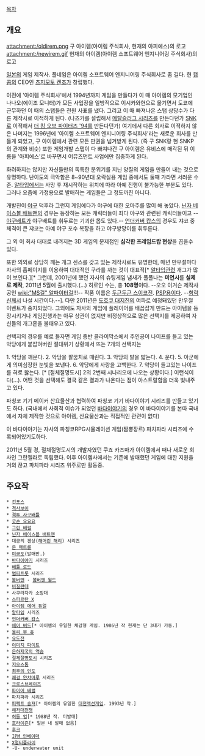 [[목차]]

== 개요 ==

attachment:/oldirem.png
구 아이렘(아이렘 주식회사, 현재의 아피에스)의 로고
attachment:/newirem.gif
현재의 아이렘(아이렘 소프트웨어 엔지니어링 주식회사)의 로고

[[일본]]의 게임 제작사. 
풀네임은 아이렘 소프트웨어 엔지니어링 주식회사로 좀 길다.
현 [[캡콤]]의 CEO인 [[츠지모토 켄조]]가 창립했다.

이전에 '아이렘 주식회사'에서 1994년까지 게임을 만들다가 이 때 아이렘의 모기업인 나나오(에이조 모니터)가 모든 사업장을 일방적으로 이시카와현으로 옮기면서 도쿄에 근무하던 이 때의 스탭들은 전원 사표를 냈다. 그리고 이 때 빠져나온 스탭 상당수가 다른 제작사로 이적하게 된다. (나즈카를 설립해서 [[메탈슬러그 시리즈]]를 만든다던가 [[SNK]]로 이적해서 [[더 킹 오브 파이터즈 '94]]를 만든다던가) 여기에서 다른 회사로 이적하지 않은 나머지는 1996년에 '아이렘 소프트웨어 엔지니어링 주식회사'라는 새로운 회사를 만들게 되었고, 구 아이렘에서 관련 모든 판권을 넘겨받게 된다. (즉 구 SNK랑 현 SNKP의 관계와 비슷) 또한 게임개발 스탭이 다 빠져나간 구 아이렘은 유비스에 매각된 뒤 이름을 '아피에스'로 바꾸면서 어뮤즈먼트 사업에만 집중하게 된다.

화려하지는 않지만 자신들만의 독특한 분위기를 지닌 양질의 게임을 만들어 내는 것으로 유명하다. 난이도의 극악함은 8~90년대 오락실용 게임 중에서도 둘째 가라면 서러운 수준. [[알타입]]에서는 사망 후 재시작하는 위치에 따라 아예 진행이 불가능한 부분도 있다. 그러나 요즘에 가정용으로 발매하는 게임들은 그 정도까진 아니다.

개발진이 [[야구]] 덕후라 그런지 게임에다가 야구에 대한 오마주를 많이 해 놓았다. [[닌자 베이스볼 배트맨]]의 경우는 등장하는 모든 캐릭터들이 죄다 야구와 관련된 캐릭터들이고 --[[야구배트]]가 야구배트를 휘두르는 기괴한 몹도 있다.-- [[언더커버 캅스]]의 경우도 쟈코 중 체격이 큰 쟈코는 아예 야구 포수 복장을 하고 야구방망이를 휘두른다. 

그 외 이 회사 대대로 내려지는 3D 게임의 문제점인 '''심각한 프레임드랍 현상'''을 꼽을수 있다.

또한 의외로 상당히 깨는 개그 센스를 갖고 있는 제작사로도 유명한데, 매년 만우절마다 자사의 홈페이지를 이용하여 대대적인 구라를 까는 것이 대표적[* [[알타입]]관련 개그가 많이 보인다.][* 그런데, 2001년에 했던 자사의 슈팅게임 냄새가 풀풀나는 '''미연시'''를 '''실제로 제작''', 2011년 5월에 출시했다.(...) 히로인 수는, 총 '''108명'''이다. --오오 이거슨 제작사 공인 [[wiki:"MS걸" 알파이터걸]]!!!-- 작품 이름은 [[두근두근 스이코전]]. [[PSP]]용이다. --[[함락신]]께서 나설 시간이다.--]. 다만 2011년은 [[도호쿠 대지진]]의 여파로 예정돼있던 만우절 이벤트가 중지되었다.
그외에도 자사의 게임에 플레이어를 배꼽잡게 만드는 아이템을 등장시키거나 게임진행과는 아무 상관이 없지만 비정상적으로 많은 선택지를 제공하여 자신들의 개그혼을 불태우고 있다.

선택지의 경우를 예로 들자면
게임 종반 클라이막스에서 주인공이 나이프를 들고 있는 악당에게 붙잡혀버린 절대위기 상황에서 뜨는 7개의 선택지는

1. 악당을 깨문다.
2. 악당을 팔꿈치로 때린다.
3. 악당의 발을 밟는다.
4. 운다.
5. 아군에게 의미심장한 눈빛을 보낸다.
6. 악당에게 사랑을 고백한다.
7. 악당이 들고있는 나이프를 혀로 핧는다.
[* [절체절명도시] 2의 2번째 시나리오에 나오는 상황이다.]
이런식이다(...). 어떤 것을 선택해도 결국 같은 결과가 나온다는 점이 아스트랄함을 더욱 빛내주고 있다.

파칭코 기기 메이커 산요물산과 협력하여 파칭코 기기 바다이야기 시리즈를 만들고 있기도 하다.
(국내에서 사회적 이슈가 되었던 [[바다이야기]]의 경우 이 바다이야기를 본따 국내에서 자체 제작한 것으로 아이렘, 산요물산과는 직접적인 관련이 없다)

이 바다이야기는 자사의 파칭코RPG시뮬레이션 게임(짬뽕장르) 파치파라 시리즈에 수록되어있기도하다.

2011년 5월 경, 절체절명도시의 개발자였던 쿠죠 카즈마가 아이렘에서 떠나 새로운 회사인 그란젤라로 독립했다. 이후 아이렘사에서는 기존에 발매했던 게임에 대한 지원을 거의 끊고 파치파라 시리즈 위주로만 활동중.

== 주요작 == 
 * [[건포스]]
 * [[격사보이]]
 * [[격투 사구배틀]]
 * [[굿슨 요요요]]
 * [[그린 배럴]]
 * [[닌자 베이스볼 배트맨]]
 * 대공의 겐상([[해머린 해리]]) 시리즈
 * [[문 패트롤]]
 * [[미궁도]](발매만.)
 * [[바다이야기]] 시리즈
 * [[배틀 로드]]
 * [[범피트롯]] 시리즈
 * [[봄버맨]] - [[봄버맨 월드]]
 * [[비질란테]]
 * 사쿠라자카 소방대
 * [[스파르탄 X]]
 * [[아이렘 에어 듀얼]]
 * [[알타입]] 시리즈
 * [[언더커버 캅스]]
 * [[에어 버드]][* 아이렘의 유일한 체감형 게임. 1986년 작 현재는 단 3대가 가동.]
 * [[올리 부 츄]]
 * [[요도전]]
 * [[이미지 파이트]]
 * [[은하제국의 역습]]
 * [[절체절명도시]] 시리즈
 * [[지오스톰]]
 * [[최후의 인도]]
 * [[쾌걸 얀챠마루]] 시리즈
 * [[크로스브레이즈]]
 * [[파이어 베럴]]
 * 파치파라 시리즈
 * [[퍼펙트 솔져]][* 아이렘의 유일한 [[대전액션게임]]. 1993년 작.]
 * [[해저대전쟁]]
 * [[허들 업]][* 1988년 작. 미발매]
 * [[호라이즌]][* 일본 내 발매 없음]
 * [[후크]]
 * [[IPM 인베이더]]
 * [[X멀티플라이]]
 * -U- underwater unit
